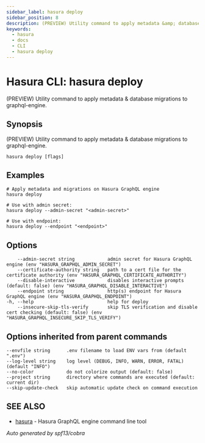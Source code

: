 ```yaml
---
sidebar_label: hasura deploy
sidebar_position: 8
description: (PREVIEW) Utility command to apply metadata &amp; database migrations to graphql-engine using the Hasura CLI
keywords:
  - hasura
  - docs
  - CLI
  - hasura deploy
---
```


# Hasura CLI: hasura deploy

(PREVIEW) Utility command to apply metadata & database migrations to
graphql-engine.

## Synopsis

(PREVIEW) Utility command to apply metadata & database migrations to
graphql-engine.

```
hasura deploy [flags]
```

## Examples

```
# Apply metadata and migrations on Hasura GraphQL engine
hasura deploy

# Use with admin secret:
hasura deploy --admin-secret "<admin-secret>"

# Use with endpoint:
hasura deploy --endpoint "<endpoint>"
```

## Options

```
    --admin-secret string            admin secret for Hasura GraphQL engine (env "HASURA_GRAPHQL_ADMIN_SECRET")
    --certificate-authority string   path to a cert file for the certificate authority (env "HASURA_GRAPHQL_CERTIFICATE_AUTHORITY")
    --disable-interactive            disables interactive prompts (default: false) (env "HASURA_GRAPHQL_DISABLE_INTERACTIVE")
    --endpoint string                http(s) endpoint for Hasura GraphQL engine (env "HASURA_GRAPHQL_ENDPOINT")
-h, --help                           help for deploy
    --insecure-skip-tls-verify       skip TLS verification and disable cert checking (default: false) (env "HASURA_GRAPHQL_INSECURE_SKIP_TLS_VERIFY")
```

## Options inherited from parent commands

```
--envfile string      .env filename to load ENV vars from (default ".env")
--log-level string    log level (DEBUG, INFO, WARN, ERROR, FATAL) (default "INFO")
--no-color            do not colorize output (default: false)
--project string      directory where commands are executed (default: current dir)
--skip-update-check   skip automatic update check on command execution
```

## SEE ALSO

- [hasura](/hasura-cli/commands/hasura.mdx) - Hasura GraphQL engine command line tool

_Auto generated by spf13/cobra_
